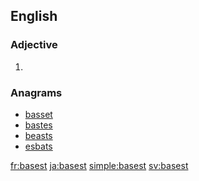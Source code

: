 ==English==

===Adjective===
{{head|en|adjective superlative form}}

# {{en-superlative of|base}}

===Anagrams===
* [[basset#English|basset]]
* [[bastes#English|bastes]]
* [[beasts#English|beasts]]
* [[esbats#English|esbats]]

[[fr:basest]]
[[ja:basest]]
[[simple:basest]]
[[sv:basest]]